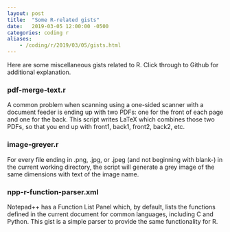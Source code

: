 ```yaml
---
layout: post
title:  "Some R-related gists"
date:   2019-03-05 12:00:00 -0500
categories: coding r
aliases:
    - /coding/r/2019/03/05/gists.html
---
```


Here are some miscellaneous gists related to R. Click through to Github for additional explanation.

### pdf-merge-text.r
A common problem when scanning using a one-sided scanner with a document feeder is ending up with two PDFs: one for the front of each page and one for the back. This script writes LaTeX which combines those two PDFs, so that you end up with front1, back1, front2, back2, etc.

<script src="https://gist.github.com/ew-git/b03b11eb625e801d4dc63bec3303fd7e.js"></script>

### image-greyer.r
For every file ending in .png, .jpg, or .jpeg (and not beginning with blank-) in the current working directory, the script will generate a grey image of the same dimensions with text of the image name.

<script src="https://gist.github.com/ew-git/87260f9c7851d84f6ab28775a5e113f5.js"></script>

### npp-r-function-parser.xml
Notepad++ has a Function List Panel which, by default, lists the functions defined in the current document for common languages, including C and Python. This gist is a simple parser to provide the same functionality for R.

<script src="https://gist.github.com/ew-git/87506a02b226e7a6d740dd36c936171a.js"></script>
